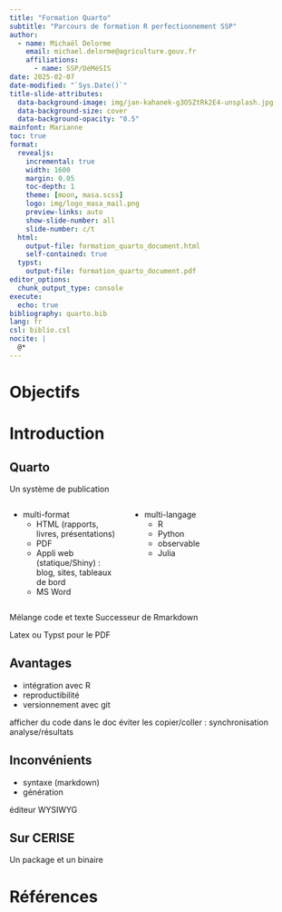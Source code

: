 ---
title: "Formation Quarto"
subtitle: "Parcours de formation R perfectionnement SSP"
author:
  - name: Michaël Delorme 
    email: michael.delorme@agriculture.gouv.fr
    affiliations:
      - name: SSP/DéMéSIS
date: 2025-02-07
date-modified: "`Sys.Date()`"
title-slide-attributes:
  data-background-image: img/jan-kahanek-g3O5ZtRk2E4-unsplash.jpg
  data-background-size: cover
  data-background-opacity: "0.5"
mainfont: Marianne
toc: true
format:
  revealjs:
    incremental: true
    width: 1600
    margin: 0.05
    toc-depth: 1
    theme: [moon, masa.scss]
    logo: img/logo_masa_mail.png
    preview-links: auto
    show-slide-number: all
    slide-number: c/t
  html:
    output-file: formation_quarto_document.html
    self-contained: true
  typst:
    output-file: formation_quarto_document.pdf
editor_options: 
  chunk_output_type: console
execute: 
  echo: true
bibliography: quarto.bib
lang: fr
csl: biblio.csl
nocite: |
  @*
---

# Objectifs



# Introduction

## Quarto

Un système de publication 

:::: {.columns}

::: {.column width="40%"}
- multi-format
  - HTML (rapports, livres, présentations)
  - PDF
  - Appli web (statique/Shiny) : blog, sites, tableaux de bord
  - MS Word
:::

::: {.column width="60%"}
- multi-langage
  - R
  - Python
  - observable
  - Julia
:::

::::

::: notes
Mélange code et texte
Successeur de Rmarkdown

Latex ou Typst pour le PDF
:::

## Avantages

- intégration avec R
- reproductibilité
- versionnement avec git

::: notes
afficher du code dans le doc
éviter les copier/coller : synchronisation analyse/résultats
:::

## Inconvénients

- syntaxe (markdown)
- génération

::: notes
éditeur WYSIWYG
:::

## Sur CERISE

Un package et un binaire

# Références

